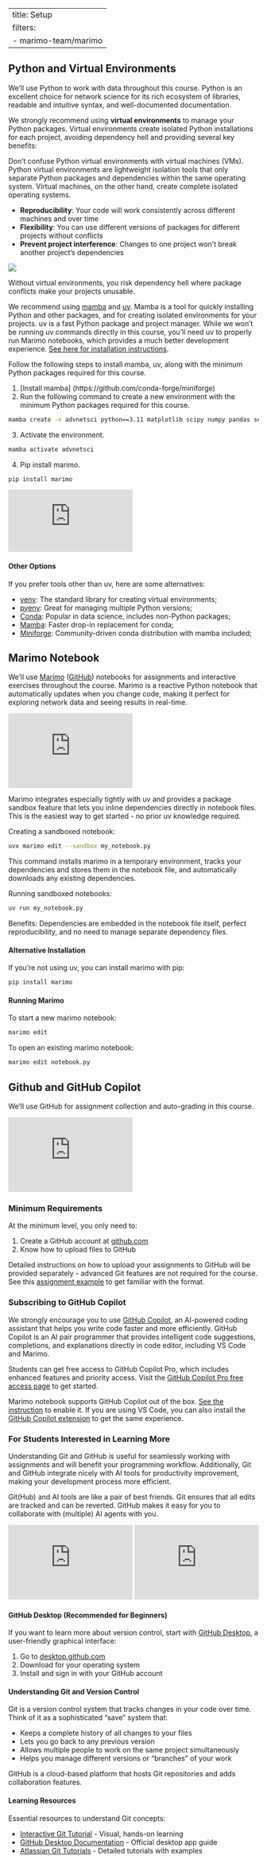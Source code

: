 
---
title: Setup
filters:
    - marimo-team/marimo
---

## Python and Virtual Environments

We'll use Python to work with data throughout this course. Python is an excellent choice for network science for its rich ecosystem of libraries, readable and intuitive syntax, and well-documented documentation.

We strongly recommend using **virtual environments** to manage your Python packages. Virtual environments create isolated Python installations for each project, avoiding dependency hell and providing several key benefits:


::: {.column-margin}

Don't confuse Python virtual environments with virtual machines (VMs). Python virtual environments are lightweight isolation tools that only separate Python packages and dependencies within the same operating system. Virtual machines, on the other hand, create complete isolated operating systems.

:::

- **Reproducibility**: Your code will work consistently across different machines and over time
- **Flexibility**: You can use different versions of packages for different projects without conflicts
- **Prevent project interference**: Changes to one project won't break another project's dependencies

::: {#fig-python-ecosystem}

![](https://cdn-media-1.freecodecamp.org/images/1*i4QK4sSGX7Q4RRgOytkSuw.jpeg)

Without virtual environments, you risk dependency hell where package conflicts make your projects unusable.

:::


We recommend using [mamba](https://mamba.readthedocs.io/) and [uv](https://docs.astral.sh/uv/).
Mamba is a tool for quickly installing Python and other packages, and for creating isolated environments for your projects.
uv is a fast Python package and project manager. While we won't be running uv commands directly in this course, you'll need uv to properly run Marimo notebooks, which provides a much better development experience. [See here for installation instructions](https://docs.astral.sh/uv/getting-started/installation/#installation-methods).

Follow the following steps to install mamba, uv, along with the minimum Python packages required for this course.

1. [Install mamba] (https://github.com/conda-forge/miniforge)
2. Run the following command to create a new environment with the minimum Python packages required for this course.

```bash
mamba create -n advnetsci python==3.11 matplotlib scipy numpy pandas seaborn uv
```

3. Activate the environment.

```bash
mamba activate advnetsci
```

4. Pip install marimo.

```bash
pip install marimo
```

::: {.column-margin}

<iframe width="250" height="125" src="https://www.youtube.com/embed/bwRgYxmCqLI?si=-PMkEhKuFW4IyMXW" title="YouTube video player" frameborder="0" allow="accelerometer; autoplay; clipboard-write; encrypted-media; gyroscope; picture-in-picture; web-share" referrerpolicy="strict-origin-when-cross-origin" allowfullscreen></iframe>

:::



#### Other Options

If you prefer tools other than uv, here are some alternatives:

- [venv](https://docs.python.org/3/library/venv.html): The standard library for creating virtual environments;
- [pyenv](https://github.com/pyenv/pyenv): Great for managing multiple Python versions;
- [Conda](https://docs.conda.io/): Popular in data science, includes non-Python packages;
- [Mamba](https://mamba.readthedocs.io/): Faster drop-in replacement for conda;
- [Miniforge](https://github.com/conda-forge/miniforge): Community-driven conda distribution with mamba included;



## Marimo Notebook

We'll use [Marimo](https://marimo.io/) ([GitHub](https://github.com/marimo-team/marimo)) notebooks for assignments and interactive exercises throughout the course. Marimo is a reactive Python notebook that automatically updates when you change code, making it perfect for exploring network data and seeing results in real-time.

::: {.column-margin}

<iframe width="250" height="150" src="https://www.youtube.com/embed/3N6lInzq5MI?si=8WXcexm56zn86WkW" title="YouTube video player" frameborder="0" allow="accelerometer; autoplay; clipboard-write; encrypted-media; gyroscope; picture-in-picture; web-share" referrerpolicy="strict-origin-when-cross-origin" allowfullscreen></iframe>

:::

Marimo integrates especially tightly with uv and provides a package sandbox feature that lets you inline dependencies directly in notebook files. This is the easiest way to get started - no prior uv knowledge required.

Creating a sandboxed notebook:
```bash
uvx marimo edit --sandbox my_notebook.py
```

This command installs marimo in a temporary environment, tracks your dependencies and stores them in the notebook file, and automatically downloads any existing dependencies.

Running sandboxed notebooks:
```bash
uv run my_notebook.py
```

Benefits: Dependencies are embedded in the notebook file itself, perfect reproducibility, and no need to manage separate dependency files.

#### Alternative Installation

If you're not using uv, you can install marimo with pip:
```bash
pip install marimo
```

#### Running Marimo

To start a new marimo notebook:

```bash
marimo edit
```

To open an existing marimo notebook:

```bash
marimo edit notebook.py
```


## Github and GitHub Copilot

We'll use GitHub for assignment collection and auto-grading in this course.

::: {.column-margin}

<iframe width="250" height="150" src="https://www.youtube.com/embed/tRZGeaHPoaw?si=1zN_yNTx7O8bQYJJ" title="YouTube video player" frameborder="0" allow="accelerometer; autoplay; clipboard-write; encrypted-media; gyroscope; picture-in-picture; web-share" referrerpolicy="strict-origin-when-cross-origin" allowfullscreen></iframe>

:::

### Minimum Requirements

At the minimum level, you only need to:

1. Create a GitHub account at [github.com](https://github.com)
2. Know how to upload files to GitHub

Detailed instructions on how to upload your assignments to GitHub will be provided separately - advanced Git features are not required for the course. See this [assignment example](https://github.com/sk-classroom/starter) to get familiar with the format.

### Subscribing to GitHub Copilot

We strongly encourage you to use [GitHub Copilot](https://github.com/features/copilot), an AI-powered coding assistant that helps you write code faster and more efficiently.
GitHub Copilot is an AI pair programmer that provides intelligent code suggestions, completions, and explanations directly in code editor, including VS Code and Marimo.

Students can get free access to GitHub Copilot Pro, which includes enhanced features and priority access. Visit the [GitHub Copilot Pro free access page](https://docs.github.com/en/copilot/how-tos/manage-your-account/get-free-access-to-copilot-pro) to get started.

Marimo notebook supports GitHub Copilot out of the box. [See the instruction](https://docs.marimo.io/guides/editor_features/ai_completion/#github-copilot) to enable it. If you are using VS Code, you can also install the [GitHub Copilot extension](https://marketplace.visualstudio.com/items?itemName=GitHub.copilot) to get the same experience.



### For Students Interested in Learning More {.unnumbered}

Understanding Git and GitHub is useful for seamlessly working with assignments and will benefit your programming workflow. Additionally, Git and GitHub integrate nicely with AI tools for productivity improvement, making your development process more efficient.


::: {.column-margin}

Git(Hub) and AI tools are like a pair of best friends. Git ensures that all edits are tracked and can be reverted. GitHub makes it easy for you to collaborate with (multiple) AI agents with you.


<iframe width="250" height="150" src="https://www.youtube.com/embed/vygKnE5M6as?si=UB54u4asmVzmv9M6" title="YouTube video player" frameborder="0" allow="accelerometer; autoplay; clipboard-write; encrypted-media; gyroscope; picture-in-picture; web-share" referrerpolicy="strict-origin-when-cross-origin" allowfullscreen></iframe>


<iframe width="250" height="150" src="https://www.youtube.com/embed/NKkO8JL6IJg?si=Yv57-uVHLRQrtT5w" title="YouTube video player" frameborder="0" allow="accelerometer; autoplay; clipboard-write; encrypted-media; gyroscope; picture-in-picture; web-share" referrerpolicy="strict-origin-when-cross-origin" allowfullscreen></iframe>
:::


#### GitHub Desktop (Recommended for Beginners)

If you want to learn more about version control, start with [GitHub Desktop](https://desktop.github.com/), a user-friendly graphical interface:

1. Go to [desktop.github.com](https://desktop.github.com/)
2. Download for your operating system
3. Install and sign in with your GitHub account

#### Understanding Git and Version Control

Git is a version control system that tracks changes in your code over time. Think of it as a sophisticated "save" system that:

- Keeps a complete history of all changes to your files
- Lets you go back to any previous version
- Allows multiple people to work on the same project simultaneously
- Helps you manage different versions or "branches" of your work

GitHub is a cloud-based platform that hosts Git repositories and adds collaboration features.

#### Learning Resources

Essential resources to understand Git concepts:

- [Interactive Git Tutorial](https://learngitbranching.js.org/) - Visual, hands-on learning
- [GitHub Desktop Documentation](https://docs.github.com/en/desktop) - Official desktop app guide
- [Atlassian Git Tutorials](https://www.atlassian.com/git/tutorials) - Detailed tutorials with examples

